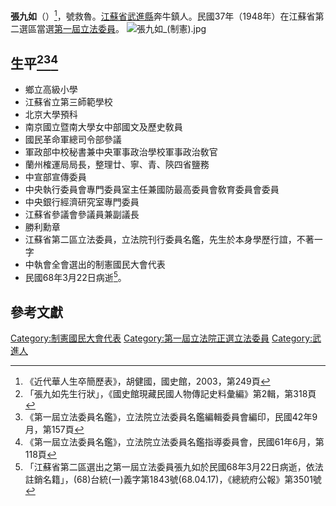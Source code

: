 {{Infobox Officeholder
|姓名=張九如
|圖像=File:張九如.jpg
|圖像大小=200px
|圖像說明=  
|字    =號救魯
|號    = 
|別名    = 
|出生日期 = 1895年12月17日
|出生地點 = 
|逝世日期 = {{dda|1979|3|22|1895|12|17|}}
|逝世地點 = 
|死因    = 
|墓地    =臺北縣中和市春秋墓園
|籍貫    = 
|政黨    = 
|parents  = 
|配偶  = 周氏、[[王德箴|王德箴]]
|伴侶    = 
|relatives  =  
|children  =  張一鶚、張一梅、張子岳
|著作    = 
* 《羣眾心理與羣眾領導》
* 《軍事心理學》
* 《國防心理學》
* 《和談覆轍在中國》
* 《搖旗吶喊三十年》
|past    = 
}}
'''張九如'''（{{bd|1895年|12月17日|1979年|3月22日}}）<ref>《近代華人生卒簡歷表》，胡健國，國史館，2003，第249頁</ref>，號救魯。[[江蘇省|江蘇省]][[武進縣|武進縣]]奔牛鎮人。民國37年（1948年）在江蘇省第二選區當選[[第一屆立法委員|第一屆立法委員]]。
[[File:張九如_(制憲).jpg|thumb]]
== 生平<ref>「張九如先生行狀」，《國史館現藏民國人物傳記史料彙編》第2輯，第318頁</ref><ref>《第一屆立法委員名鑑》，立法院立法委員名鑑編輯委員會編印，民國42年9月，第157頁</ref><ref>《第一屆立法委員名鑑》，立法院立法委員名鑑指導委員會，民國61年6月，第118頁</ref> ==
* 鄉立高級小學
* 江蘇省立第三師範學校
* 北京大學預科
* 南京國立暨南大學女中部國文及歷史敎員
* 國民革命軍總司令部參議
* 軍政部中校秘書兼中央軍事政治學校軍事政治敎官
* 蘭州榷運局局長，整理廿、寧、青、陝四省鹽務
* 中宣部宣傳委員
* 中央執行委員會專門委員室主任兼國防最高委員會敎育委員會委員
* 中央銀行經濟研究室專門委員
* 江蘇省參議會參議員兼副議長
* 勝利勳章
* 江蘇省第二區立法委員，立法院刊行委員名鑑，先生於本身學歷行誼，不著一字
* 中執會全會選出的制憲國民大會代表
* 民國68年3月22日病逝<ref>「江蘇省第二區選出之第一屆立法委員張九如於民國68年3月22日病逝，依法註銷名籍」，(68)台統(一)義字第1843號(68.04.17)，《總統府公報》第3501號</ref>。

== 參考文獻 ==
{{reflist}}
{{中華民國第二屆國民參政會參政員}}
{{中華民國第一屆立法委員}}
[[Category:制憲國民大會代表|Category:制憲國民大會代表]]
[[Category:第一屆立法院正選立法委員|Category:第一屆立法院正選立法委員]]
[[Category:武進人|Category:武進人]]